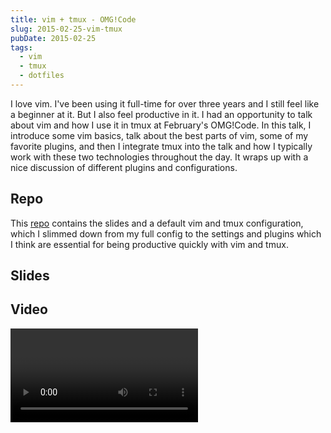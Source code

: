 ```yaml
---
title: vim + tmux - OMG!Code
slug: 2015-02-25-vim-tmux
pubDate: 2015-02-25
tags:
  - vim
  - tmux
  - dotfiles
---
```



I love vim. I've been using it full-time for over three years and I still feel like a beginner at it. But I also feel productive in it. I had an opportunity to talk about vim and how I use it in tmux at February's OMG!Code. In this talk, I introduce some vim basics, talk about the best parts of vim, some of my favorite plugins, and then I integrate tmux into the talk and how I typically work with these two technologies throughout the day. It wraps up with a nice discussion of different plugins and configurations.

## Repo

This [repo](https://github.com/nicknisi/vim-workshop) contains the slides and a default vim and tmux configuration, which I slimmed down from my full config to the settings and plugins which I think are essential for being productive quickly with vim and tmux.

## Slides

<div class="embedded-content">
	<script
		async
		class="speakerdeck-embed"
		data-id="95e1469e759f4affb420f6a7d90d6bfd"
		data-width="560"
		data-ratio="1.77777777777778"
		src="//speakerdeck.com/assets/embed.js"
	></script>
</div>

## Video

<Video videoId="5r6yzFEXajQ" />
